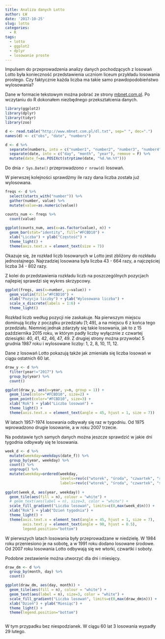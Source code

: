 ```yaml
---
title: Analiza danych Lotto
author: ŁW
date: '2017-10-25'
slug: lotto
categories:
  - R
tags:
  - lotto
  - ggplot2
  - dplyr
  - losowanie proste
---
```


Impulsem do przeprowadzenia analizy danych pochodzących z losowań Lotto była konieczność przedstawienia uczniom liceum przykładu losowania prostego. Czy faktycznie każda liczba ma takie samo prawdopodobieństwo wylosowania?

Dane w formacie tekstowym można pobrać ze strony [mbnet.com.pl](http://www.mbnet.com.pl/). Po wczytaniu do R dokonałem niezbędnego przekształcenia danych.

```r
library(ggplot2)
library(dplyr)
library(tidyr)
library(zoo)

d <- read.table("http://www.mbnet.com.pl/dl.txt", sep=" ", dec=".")
names(d) <- c("obs", "date", "numbers")

d <- d %>%
  separate(numbers, into = c("number1", "number2", "number3", "number4", "number5", "number6")) %>%
  separate(date, into = c("day", "month", "year"), remove = F) %>%
  mutate(date_f=as.POSIXct(strptime(date, "%d.%m.%Y")))

```

Do dnia `r Sys.Date()` przeprowadzono `r nrow(d)` losowań.

W pierwszej kolejności sprawdźmy ile razy dana liczba została już wylosowana. 

```r

freqs <- d %>%
  select(starts_with("number")) %>%
  gather(number, value) %>%
  mutate(value=as.numeric(value))

counts_num <- freqs %>%
  count(value)
  
ggplot(counts_num, aes(x=as.factor(value), n)) +
  geom_bar(stat="identity", fill="#FCBD10") +
  xlab("Liczba") + ylab("Częstość") + 
  theme_light() +
  theme(axis.text.x = element_text(size = 7))


```

Okazuje się, że rozkład liczb losowanych w Lotto jest zbliżony do rozkładu jednostajnego. Najrzadziej losowana była liczba 43 - 664 razy, a najczęściej liczba 34 - 802 razy.

Z kolei do przedstawienia rozkładu liczb na poszczególnych pozycjach najlepiej sprawdzi się wykres skrzypcowy.

```r

ggplot(freqs, aes(x=number, y=value)) + 
  geom_violin(fill="#FCBD10") +
  xlab("Pozycja liczby") + ylab("Wylosowana liczba") + 
  scale_x_discrete(labels = 1:6) +
  theme_light()

```

Rozkład liczb według pozycji nie zaskakuje. Na pierwszym miejscu dominują liczby z początku przedziału $[1;49]$, a na miejscu 6 z końca tego przedziału. Niemniej jednak zdarzyły się takie losowania, jak to z 15 października 2015 roku, w którym padły liczby wyłącznie z czwartej dziesiątki: 40, 41, 42, 46, 47, 49. Z drugiej strony można przywołać 5 grudnia 1987 roku i wylosowane liczby: 1, 2, 8, 10, 11, 12.

Dane z losowań Lotto pokazują także jak zmieniała się liczba losowań w ciągu ostatnich 60 lat.

```r

draw_y <- d %>%
  filter(year!="2017") %>%
  group_by(year) %>%
  count()

ggplot(draw_y, aes(x=year, y=n, group = 1)) +
  geom_line(color="#FCBD10", size=2) +
  geom_point(color="#FCBD10", size=3) +
  xlab("Rok") + ylab("Liczba losowań") + 
  theme_light() +
  theme(axis.text.x = element_text(angle = 45, hjust = 1, size = 7))


```

W latach 1957-1974 losowania odbywały się raz w tygodniu. Od 1975 wprowadzono drugie losowanie, a w roku 2007 trzecie.

Na podstawie tych samych danych można jeszcze sprawdzić w jakie dni tygodnia odbywały się te losowania.

```r

week_d <- d %>%
  mutate(weekday=weekdays(date_f)) %>%
  group_by(year, weekday) %>%
  count() %>%
  ungroup() %>%
  mutate(weekday=ordered(weekday, 
                         levels=rev(c("wtorek", "środa", "czwartek", "sobota", "niedziela")),
                         labels=rev(c("wtorek", "środa", "czwartek", "sobota", "niedziela"))))
  
ggplot(week_d, aes(year, weekday)) + 
  geom_tile(aes(fill = n), colour = "white") +
  # geom_text(aes(label = n), size=3, color = "white") +
  scale_fill_gradient("Liczba losowań", limits=c(0,max(week_d$n))) + 
  xlab("Rok") + ylab("Dzień tygodnia") +
  theme_light() +
  theme(axis.text.x = element_text(angle = 45, hjust = 1, size = 7),
        axis.text.y = element_text(angle = 90, hjust = 0.5),
        legend.position="bottom")


```

W pierwszych latach losowania były przeprowadzane w niedzielę. W 1984 roku przeniesiono je na sobotę, a w 1991 roku dodano losowane środowe. Od 2007 roku losowania Lotto odbywają się we wtorki, czwartki i soboty. 

Podobne zestawienie można utworzyć dla dni i miesięcy.

```r

draw_dm <- d %>%
  group_by(month, day) %>%
  count()

ggplot(draw_dm, aes(day, month)) + 
  geom_tile(aes(fill = n), colour = "white") +
  geom_text(aes(label = n), size=3, color = "white") +
  scale_fill_gradient("Liczba losowań", limits=c(0,max(draw_dm$n))) + 
  xlab("Dzień") + ylab("Miesiąc") +
  theme_light() +
  theme(legend.position="bottom")



```

W tym przypadku bez niespodzianek. W ciągu 60 lat 3 losowania wypadły 29 lutego.